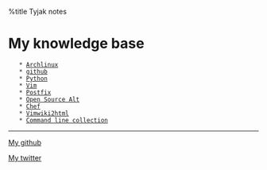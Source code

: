 %title Tyjak notes



= My knowledge base =

	* [[Archlinux]]
	* [[github]]
	* [[Python]]
	* [[Vim]]
	* [[Postfix]]
	* [[Open Source Alt]]
	* [[Chef]]
	* [[Vimwiki2html]]
	* [[Command line collection]]
 
----

<i class="fa fa-github"></i> [[http://www.github.com/tyjak|My github]]

<i class="fa fa-twitter"></i> [[http://www.twitter.com/tyjak|My twitter]]

 {{http://vimwiki.googlecode.com/hg/images/vimwiki_logo.png|Vimwiki|class="center-block"}}
 
